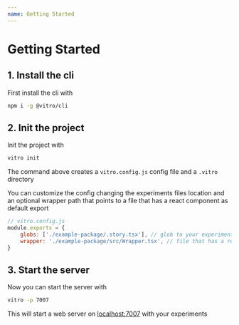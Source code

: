 ```yaml
---
name: Getting Started
---
```


# Getting Started

## 1. Install the cli

First install the cli with

```sh
npm i -g @vitro/cli
```

## 2. Init the project

Init the project with

```sh
vitro init
```

The command above creates a `vitro.config.js` config file and a `.vitro` directory

You can customize the config changing the experiments files location and an optional wrapper path that points to a file that has a react component as default export

```js
// vitro.config.js
module.exports = {
    globs: ['./example-package/.story.tsx'], // glob to your experiments
    wrapper: './example-package/src/Wrapper.tsx', // file that has a react component as default export
}
```

## 3. Start the server

Now you can start the server with

```sh
vitro -p 7007
```

This will start a web server on [localhost:7007](http://localhost:7007) with your experiments
